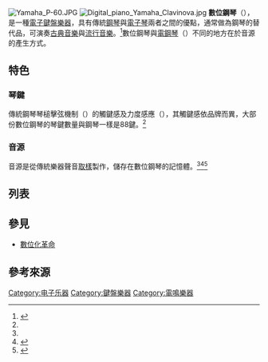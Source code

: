 {{NoteTA
|T=zh-hans:数字钢琴;zh-hant:數碼鋼琴;zh-tw:數位鋼琴
|1=zh-hans:数字;zh-hant:數碼;zh-tw:數位
}}
[[File:Yamaha_P-60.JPG|thumb]]
[[File:Digital_piano_Yamaha_Clavinova.jpg|thumb]] 
'''數位鋼琴'''（{{lang-en|Digital piano}}），是一種[[電子樂器|電子]][[鍵盤樂器|鍵盤樂器]]，具有傳統[[鋼琴|鋼琴]]與[[電子琴|電子琴]]兩者之間的優點，通常做為鋼琴的替代品，可演奏[[古典音樂|古典音樂]]與[[流行音樂|流行音樂]]。<ref name="commonhealth">{{cite journal |author1=朱芷君 |title=大人買琴，該怎麼挑？ |journal=康健雜誌 |issue=208期 |url=https://www.commonhealth.com.tw/article/article.action?nid=71215 |access-date=2018-08-29 |archive-date=2020-07-06 |archive-url=https://web.archive.org/web/20200706110142/https://www.commonhealth.com.tw/article/article.action?nid=71215 |dead-url=no }}</ref>數位鋼琴與[[電鋼琴|電鋼琴]]（{{lang|en|Electric piano}}）不同的地方在於音源的產生方式。

==特色==
===琴鍵===
傳統鋼琴琴槌擊弦機制（{{lang|en|Hammer action}}）的觸鍵感及力度感應（{{lang|en|Touch sensitivity}}），其觸鍵感依品牌而異，大部份數位鋼琴的琴鍵數量與鋼琴一樣是88鍵。<ref name="commonhealth" />

===音源===
音源是從傳統樂器聲音[[取樣|取樣]]製作，儲存在數位鋼琴的記憶體。<ref name="commonhealth" /><ref>{{cite web |title=What is the Best Sounding Digital Piano? |url=https://www.digitalpianoreviewguide.com/what-is-the-best-sounding-digital-piano/ |website=Digital Piano Review Guide |access-date=2018-08-29 |archive-date=2020-11-28 |archive-url=https://web.archive.org/web/20201128143618/https://www.digitalpianoreviewguide.com/what-is-the-best-sounding-digital-piano/ |dead-url=no }}</ref><ref>{{cite web |title=Digital Piano Shootout – with Sound Samples! |url=https://www.sweetwater.com/insync/7-best-digital-pianos-shootout/ |website=Sweetwater |date=2018-01-01 |access-date=2018-08-29 |archive-date=2020-11-11 |archive-url=https://web.archive.org/web/20201111203941/https://www.sweetwater.com/insync/7-best-digital-pianos-shootout/ |dead-url=no }}</ref>

==列表==
{{main|數位鋼琴列表}}

==參見==
*[[數位化革命|數位化革命]]

==參考來源==
{{reflist}}
{{乐器}}
{{琴键与键盘乐器}}

[[Category:电子乐器|Category:电子乐器]]
[[Category:鍵盤樂器|Category:鍵盤樂器]]
[[Category:電鳴樂器|Category:電鳴樂器]]
